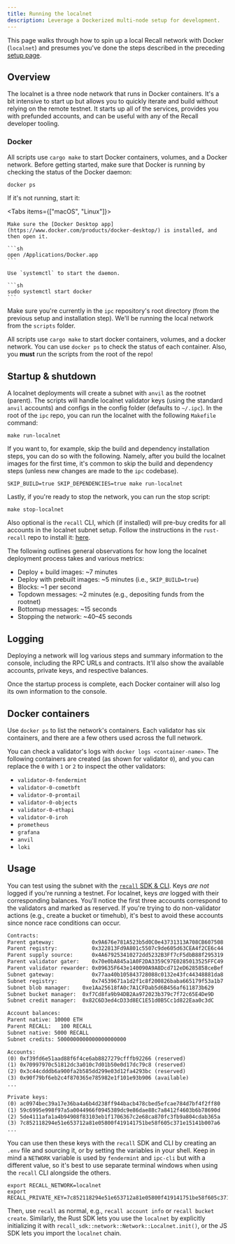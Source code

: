 ```yaml
---
title: Running the localnet
description: Leverage a Dockerized multi-node setup for development.
---
```


This page walks through how to spin up a local Recall network with Docker (`localnet`) and presumes
you've done the steps described in the preceding [setup page](/developer-resources/tools/local).

## Overview

The localnet is a three node network that runs in Docker containers. It's a bit intensive to start
up but allows you to quickly iterate and build without relying on the remote testnet. It starts up
all of the services, provides you with prefunded accounts, and can be useful with any of the Recall
developer tooling.

### Docker

All scripts use `cargo make` to start Docker containers, volumes, and a Docker network. Before
getting started, make sure that Docker is running by checking the status of the Docker daemon:

```sh
docker ps
```

If it's not running, start it:

<Tabs items={["macOS", "Linux"]}>

  <Tab value="macOS">

    Make sure the [Docker Desktop app](https://www.docker.com/products/docker-desktop/) is installed, and then open it.

    ```sh
    open /Applications/Docker.app
    ```

  </Tab>
  <Tab value="Linux">

    Use `systemctl` to start the daemon.

    ```sh
    sudo systemctl start docker
    ```

  </Tab>
</Tabs>

Make sure you're currently in the `ipc` repository's root directory (from the previous setup and
installation step). We'll be running the local network from the `scripts` folder.

All scripts use `cargo make` to start docker containers, volumes, and a docker network. You can use
`docker ps` to check the status of each container. Also, you **must** run the scripts from the root
of the repo!

## Startup & shutdown

A localnet deployments will create a subnet with `anvil` as the rootnet (parent). The scripts will
handle localnet validator keys (using the standard `anvil` accounts) and configs in the config
folder (defaults to `~/.ipc`). In the root of the `ipc` repo, you can run the localnet with the
following `Makefile` command:

```shell
make run-localnet
```

If you want to, for example, skip the build and dependency installation steps, you can do so with
the following. Namely, after you build the localnet images for the first time, it's common to skip
the build and dependency steps (unless new changes are made to the `ipc` codebase).

```shell
SKIP_BUILD=true SKIP_DEPENDENCIES=true make run-localnet
```

Lastly, if you're ready to stop the network, you can run the stop script:

```shell
make stop-localnet
```

Also optional is the `recall` CLI, which (if installed) will pre-buy credits for all accounts in the
localnet subnet setup. Follow the instructions in the `rust-recall` repo to install it:
[here](https://github.com/recallnet/rust-recall).

The following outlines general observations for how long the localnet deployment process takes and
various metrics:

- Deploy + build images: ~7 minutes
- Deploy with prebuilt images: ~5 minutes (i.e., `SKIP_BUILD=true`)
- Blocks: ~1 per second
- Topdown messages: ~2 minutes (e.g., depositing funds from the rootnet)
- Bottomup messages: ~15 seconds
- Stopping the network: ~40–45 seconds

## Logging

Deploying a network will log various steps and summary information to the console, including the RPC
URLs and contracts. It'll also show the available accounts, private keys, and respective balances.

Once the startup process is complete, each Docker container will also log its own information to the
console.

## Docker containers

Use `docker ps` to list the network's containers. Each validator has six containers, and there are a
few others used across the full network.

You can check a validator's logs with `docker logs <container-name>`. The following containers are
created (as shown for validator `0`), and you can replace the `0` with `1` or `2` to inspect the
other validators:

- `validator-0-fendermint`
- `validator-0-cometbft`
- `validator-0-promtail`
- `validator-0-objects`
- `validator-0-ethapi`
- `validator-0-iroh`
- `prometheus`
- `grafana`
- `anvil`
- `loki`

## Usage

You can test using the subnet with the
[`recall` SDK & CLI](https://github.com/recallnet/rust-recall). Keys _are not_ logged if you're
running a testnet. For localnet, keys _are_ logged with their corresponding balances. You'll notice
the first three accounts correspond to the validators and marked as reserved. If you're trying to do
non-validator actions (e.g., create a bucket or timehub), it's best to avoid these accounts since
nonce race conditions can occur.

```txt
Contracts:
Parent gateway:            0x9A676e781A523b5d0C0e43731313A708CB607508
Parent registry:           0x322813Fd9A801c5507c9de605d63CEA4f2CE6c44
Parent supply source:      0x4A679253410272dd5232B3Ff7cF5dbB88f295319
Parent validator gater:    0x70e0bA845a1A0F2DA3359C97E0285013525FFC49
Parent validator rewarder: 0x09635F643e140090A9A8Dcd712eD6285858ceBef
Subnet gateway:            0x77aa40b105843728088c0132e43fc44348881da8
Subnet registry:           0x74539671a1d2f1c8f200826baba665179f53a1b7
Subnet blob manager:    0xe1Aa25618fA0c7A1CFDab5d6B456af611873b629
Subnet bucket manager:  0xf7Cd8fa9b94DB2Aa972023b379c7f72c65E4De9D
Subnet credit manager:  0x82C6D3ed4cD33d8EC1E51d0B5Cc1d822Eaa0c3dC

Account balances:
Parent native: 10000 ETH
Parent RECALL:   100 RECALL
Subnet native: 5000 RECALL
Subnet credits: 5000000000000000000000

Accounts:
(0) 0xf39fd6e51aad88f6f4ce6ab8827279cfffb92266 (reserved)
(1) 0x70997970c51812dc3a010c7d01b50e0d17dc79c8 (reserved)
(2) 0x3c44cdddb6a900fa2b585dd299e03d12fa4293bc (reserved)
(3) 0x90f79bf6eb2c4f870365e785982e1f101e93b906 (available)
...

Private keys:
(0) ac0974bec39a17e36ba4a6b4d238ff944bacb478cbed5efcae784d7bf4f2ff80
(1) 59c6995e998f97a5a0044966f0945389dc9e86dae88c7a8412f4603b6b78690d
(2) 5de4111afa1a4b94908f83103eb1f1706367c2e68ca870fc3fb9a804cdab365a
(3) 7c852118294e51e653712a81e05800f419141751be58f605c371e15141b007a6
...
```

You can use then these keys with the `recall` SDK and CLI by creating an `.env` file and sourcing
it, or by setting the variables in your shell. Keep in mind a `NETWORK` variable is used by
`fendermint` and `ipc-cli` but with a different value, so it's best to use separate terminal windows
when using the `recall` CLI alongside the others.

```dotenv
export RECALL_NETWORK=localnet
export RECALL_PRIVATE_KEY=7c852118294e51e653712a81e05800f419141751be58f605c371e15141b007a6
```

Then, use `recall` as normal, e.g., `recall account info` or `recall bucket create`. Similarly, the
Rust SDK lets you use the `localnet` by explicitly initializing it with
`recall_sdk::network::Network::Localnet.init()`, or the JS SDK lets you import the `localnet` chain.
